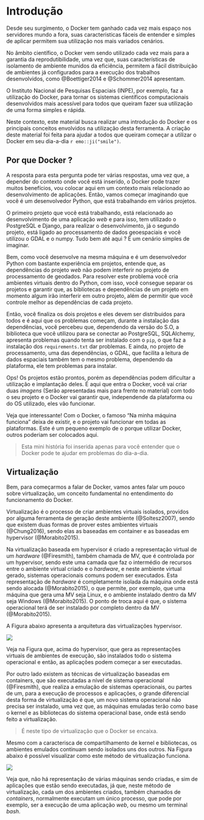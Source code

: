 # Introdução

Desde seu surgimento, o Docker tem ganhado cada vez mais espaço nos servidores mundo a fora, suas caracteristicas fáceis de entender e simples de aplicar permitem sua utilização nos mais variados cenários.

No âmbito científico, o Docker vem sendo utilizado cada vez mais para a garantia da reprodutibilidade, uma vez que, suas características de isolamento de ambiente munidos da eficiência, permitem a fácil distribuição de ambientes já configurados para a execução dos trabalhos desenvolvidos, como @Boettiger2014 e @Schommer2014 apresentam.

O Instituto Nacional de Pesquisas Espaciais (INPE), por exemplo, faz a utilização do Docker, para tornar os sistemas científicos computacionais desenvolvidos mais acessível para todos que queiram fazer sua utilização de uma forma simples e rápida.

Neste contexto, este material busca realizar uma introdução do Docker e os principais conceitos envolvidos na utilização desta ferramenta. A criação deste material foi feita para ajudar a todos que queiram começar a utilizar o Docker em seu dia-a-dia `r emo::ji("smile")`.

## Por que Docker ?

A resposta para esta pergunta pode ter várias respostas, uma vez que, a depender do contexto onde você está inserido, o Docker pode trazer muitos benefícios, vou colocar aqui em um contexto mais relacionado ao desenvolvimento de aplicações. Então, vamos começar imaginando que você é um desenvolvedor Python, que está trabalhando em vários projetos.

O primeiro projeto que você está trabalhando, está relacionado ao desenvolvimento de uma aplicação *web* e para isso, tem utilizado o PostgreSQL e Django, para realizar o desenvolvimento, já o segundo projeto, está ligado ao processamento de dados geoespaciais e você utilizou o GDAL e o numpy. Tudo bem até aqui ? É um cenário simples de imaginar.

Bem, como você desenvolve na mesma máquina e é um desenvolvedor Python com bastante experiência em projetos, entende que, as dependências do projeto *web* não podem interferir no projeto de processamento de geodados. Para resolver este problema você cria ambientes virtuais dentro do Python, com isso, você consegue separar os projetos e garantir que, as bibliotecas e dependências de um projeto em momento algum irão interferir em outro projeto, além de permitir que você controle melhor as dependências de cada projeto.

Então, você finaliza os dois projetos e eles devem ser distribuidos para todos e é aqui que os problemas começam, durante a instalação das dependências, você percebeu que, dependendo da versão do S.O, a biblioteca que você utilizou para se conectar ao PostgreSQL, SQLAlchemy, apresenta problemas quando tenta ser instalado com o `pip`, o que faz a instalação dos `requirements.txt` dar problemas. E ainda, no projeto de processamento, uma das dependências, o GDAL, que facilita a leitura de dados espaciais também tem o mesmo problema, dependendo da plataforma, ele tem problemas para instalar.

Ops! Os projetos estão prontos, porém as dependências podem dificultar a utilização e implantação deles. É aqui que entra o Docker, você vai criar duas *imagens* (Serão apresentadas mais para frente no material) com todo o seu projeto e o Docker vai garantir que, independende da plataforma ou do OS utilizado, eles vão funcionar.

Veja que interessante! Com o Docker, o famoso "Na minha máquina funciona" deixa de existir, e o projeto vai funcionar em todas as plataformas. Este é um pequeno exemplo de o porque utilizar Docker, outros poderiam ser colocados aqui.

> Esta mini história foi inserida apenas para você entender que o Docker pode te ajudar em problemas do dia-a-dia.

## Virtualização

Bem, para começarmos a falar de Docker, vamos antes falar um pouco sobre virtualização, um conceito fundamental no entendimento do funcionamento do Docker.

Virtualização é o processo de criar ambientes virtuais isolados, providos por alguma ferramenta de geração deste ambiente (@Soltesz2007), sendo que existem duas formas de prover estes ambientes virtuais (@Chung2016), sendo elas as baseadas em container e as baseadas em hypervisor (@Morabito2015). 

Na virtualização baseada em hypervisor é criado a representação virtual de um *hardware* (@Firesmith), também chamada de MV, que é controlada por um hypervisor, sendo este uma camada que faz o intermédio de recursos entre o ambiente virtual criado e o *hardware*, e neste ambiente virtual gerado, sistemas operacionais comuns podem ser executados. Esta representação de *hardware* é completamente isolada da máquina onde está sendo alocada (@Morabito2015), o que permite, por exemplo, que uma máquina que gera uma MV seja Linux, e o ambiente instalado dentro da MV seja Windows (@Morabito2015). O ponto de troca aqui é que, o sistema operacional terá de ser instalado por completo dentro da MV (@Morabito2015).

A Figura abaixo apresenta a arquitetura das virtualizações hypervisor.

![](res/1_intro/hypervisor_overview.svg)

Veja na Figura que, acima do hypervisor, que gera as representações virtuais de ambientes de execução, são instalados todo o sistema operacional e então, as aplicações podem começar a ser executadas.

Por outro lado existem as técnicas de virtualização baseadas em containers, que são executadas a nível de sistema operacional (@Firesmith), que realiza a emulação de sistemas operacionais, ou partes de um, para a execução de processos e aplicações, o grande diferencial desta forma de virtualização é que, um novo sistema operacional não precisa ser instalado, uma vez que, as máquinas emuladas terão como base o kernel e as bibliotecas do sistema operacional base, onde está sendo feito a virtualização.

> É neste tipo de virtualização que o Docker se encaixa.

Mesmo com a caracterisca de compartilhamento de kernel e bibliotecas, os ambientes emulados continuam sendo isolados uns dos outros. Na Figura abaixo é possível visualizar como este método de virtualização funciona.

![](res/1_intro/container_overview.svg)

Veja que, não há representação de várias máquinas sendo criadas, e sim de aplicações que estão sendo executadas, já que, neste método de virtualização, cada um dos ambientes criados, também chamados de *containers*, normalmente executam um único processo, que pode por exemplo, ser a execução de uma aplicação *web*, ou mesmo um terminal *bash*.
